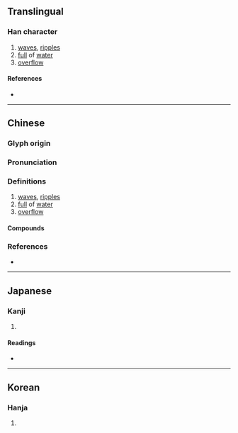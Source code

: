 {{also|潋}}
{{character info/new}}
==Translingual==
{{Han simplified forms|瀲|𭲠|潋|ex=y}}
===Han character===
{{Han char|rn=85|rad=水|as=17|sn=20|four=38140|canj=EOOK|ids=⿰氵斂}}

# [[wave]]s, [[ripples]]
# [[full]] of [[water]]
# [[overflow]]

====References====
* {{Han ref|kx=0660.340|dkj=18693|dj=1070.240|hdz=31788.110|uh=7032|ud=28722|bh=C46B|bd=50283}}

----

==Chinese==
{{zh-forms|s=潋}}

===Glyph origin===
{{Han etym}}

===Pronunciation===
{{zh-pron
|m=liàn
|c=lim6,lim5
|mn=liám
|mc=y
|oc=y
|cat=n,a
}}

===Definitions===
{{zh-hanzi}}

# [[wave]]s, [[ripples]]
# [[full]] of [[water]]
# [[overflow]]

====Compounds====
{{zh-der|波光瀲灩|瀲瀲|瀲灩|水光瀲灩}}

===References===
* {{R:yue:mfccd}}

----

==Japanese==

===Kanji===
{{ja-kanji|grade=|rs=水17}}

# {{defn|lang=ja|sort=水17}}

====Readings====
* {{ja-readings|on=[[れん]] (ren)|kun=[[うかぶ]] (ukabu), [[みぎわ]] (migiwa)}}

----

==Korean==

===Hanja===
{{ko-hanja|hangeul=[[렴]]>[[염]]|eumhun=|rv=ryeom>yeom|mr=ryŏm>yŏm|y=lyem>yem}}

# {{defn|lang=ko|sort=水17}}